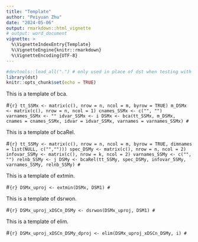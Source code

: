 ```yaml
---
title: "Template"
author: "Peiyuan Zhu"
date: "2024-05-06"
output: rmarkdown::html_vignette
# output: word_document
vignette: >
  %\VignetteIndexEntry{Template}
  %\VignetteEngine{knitr::rmarkdown}
  %\VignetteEncoding{UTF-8}
---
```


```r
#devtools::load_all(".") # only used in place of dst when testing with R-devel
library(dst) 
knitr::opts_chunk$set(echo = TRUE)
```

This is a template of bca.

#```{r}
tt_SSMx <- matrix(c(), nrow = n, ncol = m, byrow = TRUE)
m_DSMx <- matrix(c(), nrow = n, ncol = 1)
cnames_SSMx <- c("", "") 
varnames_SSMx <- ""
idvar_SSMx <- i
DSMx <- bca(tt_SSMx, m_DSMx, cnames = cnames_SSMx, idvar = idvar_SSMx, varnames = varnames_SSMx)
#```

This is a template of bcaRel.

#```{r}
tt_SSMy <- matrix(c(), nrow = n, ncol = m, byrow = TRUE, dimnames = list(NULL, c("","")))
spec_DSMy <- matrix(c(), nrow = n, ncol = 2)
infovar_SSMy <- matrix(c(), nrow = k, ncol = 2)
varnames_SSMy <- c("", "")
relnb_SSMy <- j
DSMy <- bcaRel(tt_SSMy, spec_DSMy, infovar_SSMy, varnames_SSMy, relnb_SSMy)
#```

This is a template of extmin.

#```{r}
DSMx_uproj <- extmin(DSMx, DSM1)
#```

This is a template of dsrwon.

#```{r}
DSMx_uproj_xDSCn_DSMy <- dsrwon(DSMx_uproj, DSM1)
#```

This is a template of elim.

#```{r}
DSMx_uproj_xDSCn_DSMy_dproj <- elim(DSMx_uproj_xDSCn_DSMy, i)
#```



